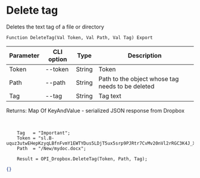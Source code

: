 ﻿---
sidebar_position: 3
---


# Delete tag
 Deletes the text tag of a file or directory



`Function DeleteTag(Val Token, Val Path, Val Tag) Export`

  | Parameter | CLI option | Type | Description |
  |-|-|-|-|
  | Token | --token | String | Token |
  | Path | --path | String | Path to the object whose tag needs to be deleted |
  | Tag | --tag | String | Tag text |

  
  Returns:  Map Of KeyAndValue - serialized JSON response from Dropbox

<br/>




```bsl title="Code example"
    Tag   = "Important";
    Token = "sl.B-uquz3utwEHepKzyqLBfnFvmY1EWTYDus5LDjT5ux5srp9PJRtr7CvMv20nVl2rRGC3K4J_X5...";
    Path  = "/New/mydoc.docx";

    Result = OPI_Dropbox.DeleteTag(Token, Path, Tag);
```
 



```json title="Result"
{}
```
